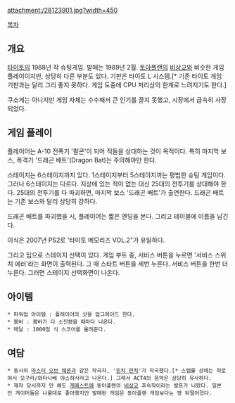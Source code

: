 attachment:/28123901.jpg?width=450

[[목차]]

== 개요 ==
[[타이토]]의 1988년 작 슈팅게임. 발매는 1989년 2월. [[토아플랜]]의 [[비상교]]와 비슷한 게임 플레이이지만, 상당히 다른 부분도 있다. 기판은 타이토 L 시스템.[* 기존 타이토 게임 기판과는 달리 그리 좋지 못하다. 게임 도중에 CPU 처리상의 한계로 느려지기도 한다.]

쿠소게는 아니지만 게임 자체는 수수해서 큰 인기를 끌지 못했고, 시장에서 급속히 사장되었다.

== 게임 플레이 ==
플레이어는 A-10 전폭기 '팔콘'이 되어 적들을 상대하는 것이 목적이다. 특히 마지막 보스, 폭격기 '드래곤 배트'(Dragon Bat)는 주의해야만 한다. 

스테이지는 6스테이지까지 있다. 1스테이지부터 5스테이지까는 평범한 슈팅 게임이다. 그러나 6스테이지는 다르다. 지상에 있는 적이 없는 대신 25대의 전투기를 상대해야 한다. 25대의 전투기를 다 파괴하면, 마지막 보스 '드래곤 배트'가 출연한다. 드래곤 배트는 기존 보스와 달리 상당히 강하다.

드래곤 배트를 파괴했을 시, 플레이어는 짧은 엔딩을 본다. 그리고 테이블에 이름을 남긴다.

이식은 2007년 PS2로 '타이토 메모리즈 VOL.2"가 유일하다.

그리고 팁으로 스테이지 선택이 있다. 게임 부트 중, 서비스 버튼을 누르면 '서비스 스위치 에러'라는 화면이 출력된다. 그 때 스타트 버튼을 세번 누른다. 서비스 버튼을 한번 더 누른다. 그러면 스테이지 선택화면이 나온다.

== 아이템 ==
 * 파워업 아이템 : 플레이어의 샷을 업그레이드 한다.
 * 봄버 : 봄버가 다 소진됐을 때마다 나온다.
 * 메달 : 1000점 식 스코어를 올려준다.

== 여담 ==

 * 동사의 [[마스터 오브 웨폰]]과 같은 작곡자, '[[핀치 펀치]]'가 작곡했다.[* 스텝롤 상에는 히로야시 오구라/와타나베 야스히사라고 나온다.] 그래서 ACT4의 음악은 상당히 유사하다.
 * 제작 당시까지 만 해도 [[게메스트]]에 동아플랜의 [[비상교]] 후속작이라는 발표가 나왔다. 일본인 게이머들은 나름대로 좋아했지만 발매된 게임은 동아플랜 게임보다는 영 뒤떨어졌다.

